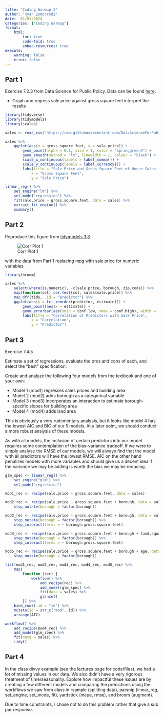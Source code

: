 ```yaml
---
title: "Coding Warmup 3"
author: "Ryan Zomorrodi"
date:  02/01/2024
categories: ["Coding Warmup"]
format: 
    html:
        toc: true
        code-fold: true
        embed-resources: true
execute:
    warning: false
    error: false
---
```


## Part 1  
Exercise 7.2.3 from Data Science for Public Policy. Data can be found [here](https://raw.githubusercontent.com/DataScienceForPublicPolicy/diys/main/data/home_sales_nyc.csv).  

* Graph and regress sale price against gross square feet interpret the results
``` r
library(tidyverse)
library(tidymodels)
library(scales)

sales <- read_csv("https://raw.githubusercontent.com/DataScienceForPublicPolicy/diys/main/data/home_sales_nyc.csv")

sales %>%
    ggplot(aes(x = gross.square.feet, y = sale.price)) +
        geom_point(alpha = 0.1, size = 1, color = "springgreen4") +
        geom_smooth(method = "lm", linewidth = 1, colour = "black") + 
        scale_x_continuous(labels = label_comma()) +
        scale_y_continuous(labels = label_currency()) +
        labs(title = "Sale Price and Gross Square Feet of House Sales in New York City ", 
            x = "Gross Square Feet", 
            y = "Sale Price")

linear_reg() %>% 
    set_engine("lm") %>%
    set_mode("regression") %>%
    fit(sale.price ~ gross.square.feet, data = sales) %>%
    extract_fit_engine() %>%
    summary()
```

## Part 2
Reproduce this figure from [tidymodels 3.3](https://www.tmwr.org/base-r.html#tidiness-modeling) 

![Corr Plot 1](https://pa470spring2024.netlify.app/coding-warmup-3/images/corr-plot-1.svg)

with the data from Part 1 replacing mpg with sale price for numeric variables.

```r
library(broom)

sales %>%
    select(where(is.numeric), -c(sale.price, borough, zip.code)) %>%
    map(function(col) cor.test(col, sales$sale.price)) %>%
    map_dfr(tidy, .id = "predictor") %>% 
    ggplot(aes(y = fct_reorder(predictor, estimate))) + 
        geom_point(aes(x = estimate)) + 
        geom_errorbar(aes(xmin = conf.low, xmax = conf.high), width = .1) +
        labs(title = "Correlation of Predictors with Sale Price", 
            x = "Correlation", 
            y = "Predictor")
```

## Part 3
Exercise 7.4.5

Estimate a set of regressions, evaluate the pros and cons of each, and select the “best” specification.

Create and analyze the following four models from the textbook and one of your own:

* Model 1 (mod1) regresses sales prices and building area
* Model 2 (mod2) adds borough as a categorical variable
* Model 3 (mod3) incorporates an interaction to estimate borough-specific slopes for building area
* Model 4 (mod4) adds land area

This is obviously a very rudementary analysis, but it looks like model 4 has the lowest AIC and BIC of our 5 models. At a later point, we should conduct a more robust analysis of these models. 

As with all models, the inclusion of certain predictors into our model requires some contemplation of the bias-variance tradeoff. If we were to simply analyse the RMSE of our models, we will always find that the model with all predictors will have the lowest RMSE. AIC on the other hand penalizes models with more variables and should give us a decent idea if the variance we may be adding is worth the bias we may be reducing. 

``` r
glm_spec <- linear_reg() %>% 
    set_engine("glm") %>%
    set_mode("regression")

mod1_rec <- recipe(sale.price ~ gross.square.feet, data = sales)

mod2_rec <- recipe(sale.price ~ gross.square.feet + borough, data = sales) %>%
    step_mutate(borough = factor(borough))

mod3_rec <- recipe(sale.price ~ gross.square.feet + borough, data = sales) %>%
    step_mutate(borough = factor(borough)) %>%
    step_interact(terms = ~ borough:gross.square.feet)

mod4_rec <- recipe(sale.price ~ gross.square.feet + borough + land.square.feet, data = sales) %>%
    step_mutate(borough = factor(borough)) %>%
    step_interact(terms = ~ borough:gross.square.feet)

mod5_rec <- recipe(sale.price ~ gross.square.feet + borough + age, data = sales) %>%
    step_mutate(borough = factor(borough))

list(mod1_rec, mod2_rec, mod3_rec, mod4_rec, mod5_rec) %>% 
    map(
        function (rec) {
            workflow() %>%
                add_recipe(rec) %>%
                add_model(glm_spec) %>%
                fit(data = sales) %>% 
                glance()
        }) %>%
    bind_rows(.id = "id") %>%
    mutate(id = str_c("mod", id)) %>%
    arrange(AIC)
```

``` r
workflow() %>%
    add_recipe(mod4_rec) %>%
    add_model(glm_spec) %>%
    fit(data = sales) %>%
    tidy()
```

## Part 4
In the class divvy example (see the lectures page for code/files), we had a lot of missing values in our data. We also didn’t have a very rigorous treatment of time/seasonality. Explore how impactful these issues are by creating a few different models and comparing the predictions using the workflows we saw from class in rsample (splitting data), parsnip (linear_reg, set_engine, set_mode, fit), yardstick (mape, rmse), and broom (augment).


Due to time constraints, I chose not to do this problem rather that give a sub par response. 